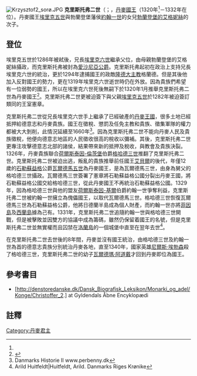 [[File:Krzysztof2_sorø.JPG|thumb]]
'''克里斯托弗二世'''（{{lang-da|Christoffer 2}}；{{bd|1276年|9月29日|1332年|8月2日|catIdx=C}}，[[丹麥國王|丹麥國王]]（1320年<ref name="runeberg554"/>－1332年在位）。丹麥國王[[埃里克五世|埃里克五世]]與勃蘭登堡藩侯[[約翰一世_(勃蘭登堡)|約翰一世]]的女兒[[勃蘭登堡的艾格妮絲|勃蘭登堡的艾格妮絲]]的次子。

== 登位 ==
埃里克五世於1286年被弒後，兄長[[埃里克六世_(丹麥)|埃里克六世]]繼承父位，由母親勃蘭登堡的艾格妮絲攝政，而克里斯托弗被封為[[愛沙尼亞公爵|愛沙尼亞公爵]]。克里斯托弗起初在政治上支持兄長埃里克六世的統治，更於1294年逮捕國王的政敵[[隆德大主教|隆德大主教]]格蘭德。但是其後他加入反對國王的勢力，更在1319年埃里克六世逝世時仍在外放。因為貴族們希望有一位弱勢的國王，所以在埃里克六世死後無嗣下於1320年1月推舉克里斯托弗二世為丹麥國王<ref name="runeberg554">{{Cite web |url=http://runeberg.org/dbl/4/0556.html |title=存档副本 |accessdate=2016-09-29 |archive-date=2019-09-05 |archive-url=https://web.archive.org/web/20190905120158/http://runeberg.org/dbl/4/0556.html |dead-url=no }}</ref>。克里斯托弗二世更被迫簽下與父親[[埃里克五世|埃里克五世]]於1282年被迫簽訂類同的王室憲章。

克里斯托弗二世從兄長埃里克六世手上繼承了已經破產的[[丹麥王國|丹麥王國]]，很多土地已經抵押給德意志和丹麥貴族。國王在徵稅、懲罰及任免主教和貴族、徵集軍隊的權力都被大大剝削，此情況延續至1660年<ref name="Danmarks">Danmarks Historie II www.perbenny.dk</ref>。因為克里斯托弗二世不能向丹麥人民及貴族徵稅，他便向德意志地區的人民徵收很高的稅收以彌補。其後，克里斯托弗二世更專注攻擊德意志北部的諸侯，結果帶來新的抵押及稅收，與教會及貴族決裂。1326年，丹麥貴族聯合[[荷爾斯泰因|荷爾斯泰因-倫茨堡]]伯爵[[格哈德三世|格哈德三世]]推翻了克里斯托弗二世。克里斯托弗二世被迫出逃，叛亂的貴族推舉前任國王[[艾貝爾|艾貝爾]]的後代，年僅12歲的[[石勒蘇益格|石勒蘇益格]]公爵[[瓦爾德馬三世|瓦爾德馬五世]]為丹麥國王，是為瓦爾德馬三世，由身為舅父的格哈德三世攝政。瓦爾德馬三世簽署了憲章將石勒蘇益格公國分裂出丹麥王國，將石勒蘇益格公國交給格哈德三世，從此丹麥國王不再統治石勒蘇益格公國。1329年，因為格哈德三世與他的盟友[[荷爾斯泰因|荷爾斯泰因-基爾]]伯爵約翰一世爭奪利益，克里斯托弗二世被約翰一世擁立為傀儡國王，以取代瓦爾德馬三世。格哈德三世恢復瓦爾德馬三世為石勒蘇益格公爵，他將日德蘭半島成為個人財產，而約翰一世亦將[[菲因島|菲因島]]及[[西蘭島|西蘭島]]據為己有。1331年，克里斯托弗二世追隨約翰一世與格哈德三世開戰，但是被擊敗並因雙方的協議中成為籌碼，雖然仍保留着國王的名號，但是克里斯托弗二世並無實權而且囚禁在[[洛蘭島|洛蘭島]]的一個城堡中直至在翌年去世<ref name="Huitfeldt">Arild Huitfeldt|Huitfeldt, Arild. Danmarks Riges Krønike</ref>。

在克里斯托弗二世去世後的8年間，丹麥並沒有國王統治，由格哈德三世及約翰一世為首的德意志貴族分別統治丹麥各地，直至1340年，國家英雄[[尼爾斯·埃勃森|尼爾斯·埃勃森]]殺了格哈德三世，克里斯托弗二世的幼子[[瓦爾德馬四世|瓦爾德瑪·阿道戴]]才回到丹麥即位為國王。

== 參考書目 ==
*[http://denstoredanske.dk/Dansk_Biografisk_Leksikon/Monarki_og_adel/Konge/Christoffer_2.] {{Wayback|url=http://denstoredanske.dk/Dansk_Biografisk_Leksikon/Monarki_og_adel/Konge/Christoffer_2. |date=20190513200236 }} at Gyldendals Åbne Encyklopædi

== 註釋 ==
{{reflist}}

{{s-start}}
{{s-hou|{{le|埃斯特德遜王朝|House of Estridsen}}|1276年|9月29日|1332年|8月2日|name=克里斯托弗二世}}
{{s-reg}}
{{s-bef|before=[[埃里克六世_(丹麥)|埃里克六世]]}}
{{s-ttl|title=[[丹麥國王|丹麥國王]]|years=1320年－1326年}}
{{s-aft|after=[[瓦爾德馬三世|瓦爾德馬三世]]}}
{{s-bef|before=[[瓦爾德馬三世|瓦爾德馬三世]]}}
{{s-ttl|title=[[丹麥國王|丹麥國王]]|years=1329年－1332年}}
{{s-vac|next=[[瓦爾德馬四世|瓦爾德馬四世]]}}
{{s-end}}
{{丹麥君主}}
{{Authority control}}

[[Category:丹麥君主|Category:丹麥君主]]
